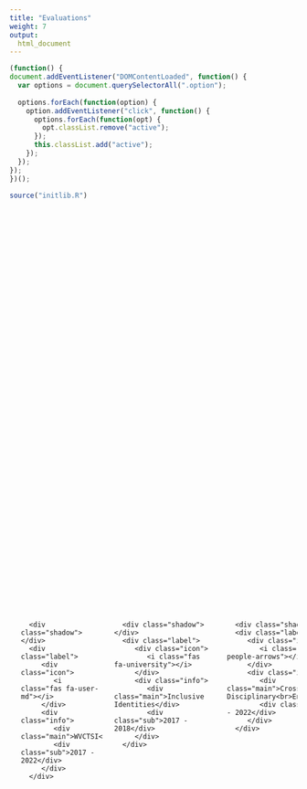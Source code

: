 ```yaml
---
title: "Evaluations"
weight: 7
output:
  html_document
---
```


```js
(function() {
document.addEventListener("DOMContentLoaded", function() {
  var options = document.querySelectorAll(".option");
  
  options.forEach(function(option) {
    option.addEventListener("click", function() {
      options.forEach(function(opt) {
        opt.classList.remove("active");
      });
      this.classList.add("active");
    });
  });
});
})();
```

<style>
table, 
tbody, 
th, 
td, 
tr, 
.markdown tbody tr:nth-child(2n+1) td, 
.markdown tbody tr:nth-child(2n+1) th,
.markdown tbody tr:nth-child(2n) td, 
.markdown tbody tr:nth-child(2n) th{
  border: none;
  background-color: #1e1e1e;
  color: #ffffff;
  vertical-align: center;
}

.center {
  margin-left: auto;
  margin-right: auto;
}

.holder {
    width: 100%;
    display: flex;
    overflow: hidden;
    align-items: center;
}

.flexcards {
  display: flex;
  flex-direction: row;
  justify-content: center;
  align-items: center;
  overflow: hidden;
  height: 45vh;
  max-width: 100%;
  font-family: "Roboto Condensed", sans-serif;
  transition: 0.25s;
}

.flexcards .credit {
  position: absolute;
  bottom: 20px;
  left: 20px;
  color: inherit;
}

.flexcards .options {
  display: flex;
  flex-direction: row;
  align-items: stretch;
  overflow: hidden;
  min-width: 600px;
  max-width: 100%;
  width: calc(100% - 100px);
  height: 400px;
}

@media screen and (max-width: 718px) {
  .flexcards .options {
    min-width: 520px;
  }
  .flexcards .options .option:nth-child(5) {
    display: none;
  }
}

@media screen and (max-width: 638px) {
  .flexcards .options {
    min-width: 440px;
  }
  .flexcards .options .option:nth-child(4) {
    display: none;
  }
}

@media screen and (max-width: 558px) {
  .flexcards .options {
    min-width: 360px;
  }
  .flexcards .options .option:nth-child(3) {
    display: none;
  }
}

@media screen and (max-width: 478px) {
  .flexcards .options {
    min-width: 280px;
  }
  .flexcards .options .option:nth-child(2) {
    display: none;
  }
}

.flexcards .options .option {
  position: relative;
  overflow: hidden;
  min-width: 60px;
  margin: 10px;
  background: var(--optionBackground, var(--defaultBackground, #1e1e1e));
  background-size: auto 120%;
  background-position: center;
  cursor: pointer;
  transition: 0.5s cubic-bezier(0.05, 0.61, 0.41, 0.95);
}

.flexcards .options .option:nth-child(1) {
  --defaultBackground:#ff5349;
}

.flexcards .options .option:nth-child(2) {
  --defaultBackground:#80A9D7;
}

.flexcards .options .option:nth-child(3) {
  --defaultBackground:#659f74;
}

.flexcards .options .option:nth-child(4) {
  --defaultBackground:#5f8aee;
}

.flexcards .options .option:nth-child(5) {
  --defaultBackground:#CCCCFF;
}

.flexcards .options .option:nth-child(6) {
  --defaultBackground:#97D3CC;
}

.flexcards .options .option.active {
  flex-grow: 10000;
  transform: scale(1);
  max-width: 600px;
  margin: 0px;
  border-radius: 40px;
  border: 3px solid #333333;
  border-style: rounded;
  background-size: auto 100%;
  /*&:active {
     transform:scale(0.9);
  }*/
}

.flexcards .options .option.active .shadow {
  box-shadow: inset 0 -120px 120px -120px black, inset 0 -120px 120px -100px #1e1e1e;
  opacity: 0.5;
}

.flexcards .options .option.active .label {
  bottom: 20px;
  left: 20px;
}

.flexcards .options .option.active .label .info > div {
  left: 0px;
  opacity: 1;
}

.flexcards .options .option:not(.active) {
  flex-grow: 1;
  border-radius: 30px;
}

.flexcards .options .option:not(.active) .shadow {
  bottom: -40px;
  box-shadow: inset 0 -120px 0px -120px black, inset 0 -120px 0px -100px #1e1e1e;
}

.flexcards .options .option:not(.active) .label {
  bottom: 10px;
  left: 10px;
}

.flexcards .options .option:not(.active) .label .info > div {
  left: 20px;
  opacity: 0;
}

.flexcards .options .option .shadow {
  position: absolute;
  bottom: 0px;
  left: 0px;
  right: 0px;
  height: px;
  transition: 0.5s cubic-bezier(0.05, 0.61, 0.41, 0.95);
}

.flexcards .options .option .label {
  display: flex;
  position: absolute;
  right: 0px;
  height: 75px;
  transition: 0.5s cubic-bezier(0.05, 0.61, 0.41, 0.95);
  gap: 0px;
}

.flexcards .options .option .label .icon {
  display: flex;
  flex-direction: row;
  justify-content: center;
  align-items: center;
  min-width: 40px;
  max-width: 40px;
  height: 75px;
  border-radius: 100%;
  background-color: #1e1e1e;
  color: var(--defaultBackground);
}

.flexcards .options .option .label .icon > div {
  position: relative;
  transition: 0.5s cubic-bezier(0.05, 0.61, 0.41, 0.95), opacity 0.1s ease-out;
}

.flexcards .options .option .label .info {
  display: flex;
  flex-direction: column;
  justify-content: center;
  margin-left: 5px;
  color: white;
  white-space: pre;
}

.flexcards .options .option .label .info > div {
  position: relative;
  transition: 0.5s cubic-bezier(0.05, 0.61, 0.41, 0.95), opacity 0.5s ease-out;
}

.flexcards .options .option .label .info .main {
  font-weight: bold;
  font-size: 0.9rem;
}

.flexcards .options .option .label .info .sub {
  transition-delay: 0.1s;
}

.centerflex {
 display: flex;
  justify-content: center;
}
</style>

```r
source("initlib.R")
```

<div class="flexcards">
<div class="centerflex">
<div class="options">
   <div class="option active" style="--optionBackground:url(/img/logos/wvhealthystart-dark.png);">
      <div class="shadow"></div>
      <div class="label">
         <div class="icon">
            <i class="fas fa-briefcase-medical"></i>
         </div>
         <div class="info">
            <div class="main">WV Healthy Start</div>
            <div class="sub">2023 - Current</div>
         </div>
      </div>
   </div>
   <div class="option" style="--optionBackground:url(/img/logos/ctebc-dark.png);">
      <div class="shadow"></div>
      <div class="label">
         <div class="icon">
            <i class="fas fa-laptop-code"></i>
         </div>
         <div class="info">
            <div class="main">Computational<br>Thinking</div>
            <div class="sub">2022 - Current</div>
         </div>
      </div>
   </div>
   <div class="option" style="--optionBackground:url(/img/logos/wvctsi-logo-dark.png);">
      <div class="shadow"></div>
      <div class="label">
         <div class="icon">
            <i class="fas fa-user-md"></i>
         </div>
         <div class="info">
            <div class="main">WVCTSI</div>
            <div class="sub">2017 - 2022</div>
         </div>
      </div>
   </div>
   <div class="option" style="--optionBackground:url(/img/logos/P4E-logo-dark.png);">
      <div class="shadow"></div>
      <div class="label">
         <div class="icon">
            <i class="fas fa-university"></i>
         </div>
         <div class="info">
            <div class="main">Inclusive Identities</div>
            <div class="sub">2017 - 2018</div>
         </div>
      </div>
   </div>
   <div class="option" style="--optionBackground:url(/img/logos/circos-dark.png);">
      <div class="shadow"></div>
      <div class="label">
         <div class="icon">
            <i class="fas fa-people-arrows"></i>
         </div>
         <div class="info">
            <div class="main">Cross-Disciplinary<br>Engineers</div>
            <div class="sub">2020 - 2022</div>
         </div>
      </div>
   </div>
    <div class="option" style="--optionBackground:url(/img/logos/GAUSSI-dark.png);">
      <div class="shadow"></div>
      <div class="label">
         <div class="icon">
            <i class="fas fa-dna"></i>
         </div>
         <div class="info">
            <div class="main">GAUSSI</div>
            <div class="sub">2017 - 2020</div>
         </div>
      </div>
   </div>
</div>
</div>
</div>

<!-- adapted from https://codepen.io/z-/pen/OBPJKK -->
